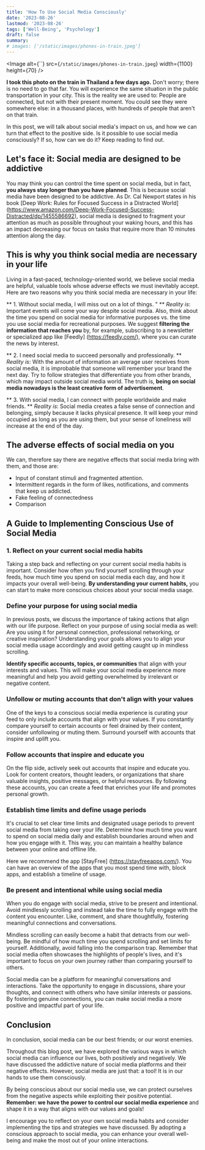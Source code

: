 ```yaml
---
title: 'How To Use Social Media Consciously'
date: '2023-08-26'
lastmod: '2023-08-26'
tags: ['Well-Being', 'Psychology']
draft: false
summary: 
# images: ['/static/images/phones-in-train.jpeg']
---
```


<Image
  alt={``}
  src={`/static/images/phones-in-train.jpeg`}
  width={1100}
  height={70}
/>

**I took this photo on the train in Thailand a few days ago.** Don't worry; there is no need to go that far. You will experience the same situation in the public transportation in your city. This is the reality we are used to: People are connected, but not with their present moment. You could see they were somewhere else: in a thousand places, with hundreds of people that aren't on that train.  

In this post, we will talk about social media's impact on us, and how we can turn that effect to the positive side. Is it possible to use social media consciously? If so, how can we do it? Keep reading to find out. 

<CollapsibleTOC toc={props.toc} exclude="Introduction" />

## Let's face it: Social media are designed to be addictive
You may think you can control the time spent on social media, but in fact, **you always stay longer than you have planned**. This is because social media have been designed to be addictive. As Dr. Cal Newport states in his book [Deep Work: Rules for Focused Success in a Distracted World] (https://www.amazon.com/Deep-Work-Focused-Success-Distracted/dp/1455586692), social media is designed to fragment your attention as much as possible throughout your waking hours, and this has an impact decreasing our focus on tasks that require more than 10 minutes attention along the day. 

## This is why you think social media are necessary in your life
Living in a fast-paced, technology-oriented world, we believe social media are helpful, valuable tools whose adverse effects we must inevitably accept. Here are two reasons why you think social media are necessary in your life: 

** 1. Without social media, I will miss out on a lot of things. " ** _Reality is_: Important events will come your way despite social media. Also, think about the time you spend on social media for informative purposes vs. the time you use social media for recreational purposes. We suggest **filtering the information that reaches you** by, for example, subscribing to a newsletter or specialized app like [Feedly] (https://feedly.com/), where you can curate the news by interest. 

** 2. I need social media to succeed personally and professionally. ** _Reality is_: With the amount of information an average user receives from social media, it is improbable that someone will remember your brand the next day. Try to follow strategies that differentiate you from other brands, which may impact outside social media world. The truth is, **being on social media nowadays is the least creative form of advertisement**. 

** 3. With social media, I can connect with people worldwide and make friends. ** _Reality is_: Social media creates a false sense of connection and belonging, simply because it lacks physical presence. It will keep your mind occupied as long as you are using them, but your sense of loneliness will increase at the end of the day. 

## The adverse effects of social media on you

We can, therefore say there are negative effects that social media bring with them, and those are: 

- Input of constant stimuli and fragmented attention.
- Intermittent regards in the form of likes, notifications, and comments that keep us addicted.
- Fake feeling of connectedness
- Comparison

## A Guide to Implementing Conscious Use of Social Media

### 1. Reflect on your current social media habits

Taking a step back and reflecting on your current social media habits is important. Consider how often you find yourself scrolling through your feeds, how much time you spend on social media each day, and how it impacts your overall well-being. **By understanding your current habits,** you can start to make more conscious choices about your social media usage.

### Define your purpose for using social media

In previous posts, we discuss the importance of taking actions that align with our life purpose. Reflect on your purpose of using social media as well: Are you using it for personal connection, professional networking, or creative inspiration? Understanding your goals allows you to align your social media usage accordingly and avoid getting caught up in mindless scrolling.

**Identify specific accounts, topics, or communities** that align with your interests and values. This will make your social media experience more meaningful and help you avoid getting overwhelmed by irrelevant or negative content.

### Unfollow or muting accounts that don't align with your values

One of the keys to a conscious social media experience is curating your feed to only include accounts that align with your values. If you constantly compare yourself to certain accounts or feel drained by their content, consider unfollowing or muting them. Surround yourself with accounts that inspire and uplift you.

### Follow accounts that inspire and educate you

On the flip side, actively seek out accounts that inspire and educate you. Look for content creators, thought leaders, or organizations that share valuable insights, positive messages, or helpful resources. By following these accounts, you can create a feed that enriches your life and promotes personal growth.

### Establish time limits and define usage periods

It's crucial to set clear time limits and designated usage periods to prevent social media from taking over your life. Determine how much time you want to spend on social media daily and establish boundaries around when and how you engage with it. This way, you can maintain a healthy balance between your online and offline life.

Here we recommend the app [StayFree] (https://stayfreeapps.com/). You can have an overview of the apps that you most spend time with, block apps, and establish a timeline of usage. 

### Be present and intentional while using social media

When you do engage with social media, strive to be present and intentional. Avoid mindlessly scrolling and instead take the time to fully engage with the content you encounter. Like, comment, and share thoughtfully, fostering meaningful connections and conversations.

Mindless scrolling can easily become a habit that detracts from our well-being. Be mindful of how much time you spend scrolling and set limits for yourself. Additionally, avoid falling into the comparison trap. Remember that social media often showcases the highlights of people's lives, and it's important to focus on your own journey rather than comparing yourself to others.

Social media can be a platform for meaningful conversations and interactions. Take the opportunity to engage in discussions, share your thoughts, and connect with others who have similar interests or passions. By fostering genuine connections, you can make social media a more positive and impactful part of your life.

## Conclusion

In conclusion, social media can be our best friends; or our worst enemies. 

Throughout this blog post, we have explored the various ways in which social media can influence our lives, both positively and negatively. We have discussed the addictive nature of social media platforms and their negative effects. However, social media are just that: a tool! It is in our hands to use them consciously.

By being conscious about our social media use, we can protect ourselves from the negative aspects while exploiting their positive potential. **Remember: we have the power to control our social media experience** and shape it in a way that aligns with our values and goals!

I encourage you to reflect on your own social media habits and consider implementing the tips and strategies we have discussed. By adopting a conscious approach to social media, you can enhance your overall well-being and make the most out of your online interactions.
